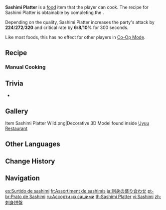 {{Food Infobox
|id              = 108259
|image           = Item Sashimi Platter.png
|description     = A seafood dish made using fresh ingredients.
|desc_suspicious = This has to be practice dish. The rusty knife-work has ruined the original flavor of the ingredients, nor have the fish scales on the sashimi slices been completely cleaned off. It's... probably not too late to seek professional help...
|desc_basic      = The fish and shellfish are cut into pieces and arranged neatly. The slices have an elegant and tender taste, providing rich and high-quality nutrition. The lingering sweet aftertaste is derived fully from the ingredients' freshness, and every bite is an enjoyment worth closing one's eyes and savoring.
|desc_delicious  = The plate spread before you is like a work of art, almost too beautiful to shatter. The surpassing knife-work has imparted the greatest mouthfeel upon the ingredients possible. The delicate texture, the exquisite springiness, the natural sweetness... it is like something living is leaping inside your mouth ─ straight from the ocean and into your heart.
|type            = ATK-Boosting Dishes
|effectType      = ATK Up
|effect          = Increases all party members' ATK by (var1) and CRIT Rate by (var2)% for 300s.
|eff_att1        = ATK Up
|eff_att2        = CRIT Rate Up
|eff_suspicious1 = 224
|eff_suspicious2 = 6
|eff_basic1      = 272
|eff_basic2      = 8
|eff_delicious1  = 320
|eff_delicious2  = 10
|quality         = 4
|recipe          = Complete ''[[The Gourmet Supremos: The Importance of Eating Well]]''
|region          = Inazuma
}}
'''Sashimi Platter''' is a [[food]] item that the player can cook. The recipe for Sashimi Platter is obtainable by completing the {{Quest|The Gourmet Supremos: The Importance of Eating Well}}.

Depending on the quality, Sashimi Platter increases the party's attack by '''224'''/'''272'''/'''320''' and critical rate by '''6'''/'''8'''/'''10'''% for 300 seconds.

Like most foods, this has no effect for other players in [[Co-Op Mode]].

==Recipe==
{{Recipe
|type = Cooking
|Fish = 4
|Shrimp Meat = 4
|Crab = 4
|Radish = 2
|sort = Fish;Shrimp Meat;Crab;Radish
}}

===Manual Cooking===
{{Manual Cooking}}

==Trivia==
* {{Mail Attachments by Category List|Delicious Sashimi Platter;Sashimi Platter;Suspicious Sashimi Platter}}

==Gallery==
<gallery>
Item Sashimi Platter Wild.png|Decorative 3D Model found inside [[Uyuu Restaurant]]
</gallery>

==Other Languages==
{{Other Languages
|en      = Sashimi Platter
|zhs     = 刺身拼盘
|zhs_rm  = Cìshēn Pīnpán
|zht     = 刺身拼盤
|zht_rm  = Cìshēn Pīnpán
|zh_tl   = Sashimi Platter
|ja      = 刺身の盛り合わせ
|ja_rm   = Sashimi no Moriawase
|ja_tl   = Sashimi Assortment
|ko      = 모둠 회
|ko_tl   = Assorted Raw Fish
|es      = Surtido de sashimi
|es_tl   = Sashimi Assortment
|fr      = Assortiment de sashimis
|fr_tl   = Sashimi Selection
|ru      = Ассорти из сашими
|ru_tl   = Sashimi Platter
|th      = Sashimi Platter
|vi      = Sashimi
|de      = Sashimi-Platte
|de_tl   = Sashimi Platter
|id      = Sashimi Platter
|pt      = Prato de Sashimi
|pt_tl   = Sashimi Platter
|tr      = Saşimi Tabağı
|tr_tl   = Sashimi Platter
|it      = Piatto di sashimi
|it_tl   = 
}}

==Change History==
{{Change History|2.0}}

==Navigation==
{{Food Navbox}}

[[es:Surtido de sashimi]]
[[fr:Assortiment de sashimis]]
[[ja:刺身の盛り合わせ]]
[[pt-br:Prato de Sashimi]]
[[ru:Ассорти из сашими]]
[[th:Sashimi Platter]]
[[vi:Sashimi]]
[[zh:刺身拼盤]]